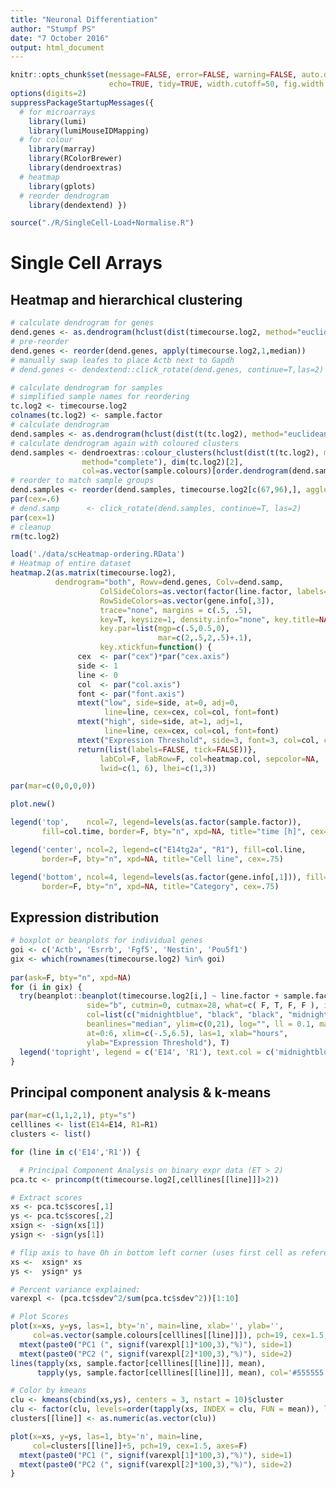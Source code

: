 ```yaml
---
title: "Neuronal Differentiation"
author: "Stumpf PS"
date: "7 October 2016"
output: html_document
---
```


```r
knitr::opts_chunk$set(message=FALSE, error=FALSE, warning=FALSE, auto.dep=TRUE,
                      echo=TRUE, tidy=TRUE, width.cutoff=50, fig.width = 4, fig.asp = 1)
options(digits=2)
suppressPackageStartupMessages({
  # for microarrays
    library(lumi)
    library(lumiMouseIDMapping)
  # for colour
    library(marray)
    library(RColorBrewer)
    library(dendroextras)
  # heatmap
    library(gplots)
  # reorder dendrogram
    library(dendextend) })
```

```r
source("./R/SingleCell-Load+Normalise.R")
```

# Single Cell Arrays

## Heatmap and hierarchical clustering

```r
# calculate dendrogram for genes
dend.genes <- as.dendrogram(hclust(dist(timecourse.log2, method="euclidean"), method="complete"))
# pre-reorder
dend.genes <- reorder(dend.genes, apply(timecourse.log2,1,median))
# manually swap leafes to place Actb next to Gapdh
# dend.genes <- dendextend::click_rotate(dend.genes, continue=T,las=2)

# calculate dendrogram for samples
# simplified sample names for reordering
tc.log2 <- timecourse.log2
colnames(tc.log2) <- sample.factor
# calculate dendrogram
dend.samples <- as.dendrogram(hclust(dist(t(tc.log2), method="euclidean"),method="complete"))
# calculate dendrogram again with coloured clusters
dend.samples <- dendroextras::colour_clusters(hclust(dist(t(tc.log2), method="euclidean"),
                method="complete"), dim(tc.log2)[2],
                col=as.vector(sample.colours)[order.dendrogram(dend.samples)])
# reorder to match sample groups
dend.samples <- reorder(dend.samples, timecourse.log2[c(67,96),], agglo.FUN=sum, node.par)
par(cex=.6)
# dend.samp 	 <- click_rotate(dend.samples, continue=T, las=2)
par(cex=1)
# cleanup
rm(tc.log2)
```

```r
load('./data/scHeatmap-ordering.RData')
# Heatmap of entire dataset
heatmap.2(as.matrix(timecourse.log2),
          dendrogram="both", Rowv=dend.genes, Colv=dend.samp,
					ColSideColors=as.vector(factor(line.factor, labels=col.line)),
					RowSideColors=as.vector(gene.info[,3]),
					trace="none", margins = c(.5, .5),
					key=T, keysize=1, density.info="none", key.title=NA, key.xlab=NA,
					key.par=list(mgp=c(.5,0.5,0),
								 mar=c(2,.5,2,.5)+.1),
					key.xtickfun=function() {
               cex  <- par("cex")*par("cex.axis")
               side <- 1
               line <- 0
               col  <- par("col.axis")
               font <- par("font.axis")
               mtext("low", side=side, at=0, adj=0,
                     line=line, cex=cex, col=col, font=font)
               mtext("high", side=side, at=1, adj=1,
                     line=line, cex=cex, col=col, font=font)
               mtext("Expression Threshold", side=3, font=3, col=col, cex=.45)      
               return(list(labels=FALSE, tick=FALSE))},
					labCol=F, labRow=F, col=heatmap.col, sepcolor=NA,
					lwid=c(1, 6), lhei=c(1,3))
```

```r
par(mar=c(0,0,0,0))

plot.new()					

legend('top',    ncol=7, legend=levels(as.factor(sample.factor)),
       fill=col.time, border=F, bty="n", xpd=NA, title="time [h]", cex=.75)

legend('center', ncol=2, legend=c("E14tg2a", "R1"), fill=col.line,
       border=F, bty="n", xpd=NA, title="Cell line", cex=.75)

legend('bottom', ncol=4, legend=levels(as.factor(gene.info[,1])), fill=levels(gene.info[,3]),
       border=F, bty="n", xpd=NA, title="Category", cex=.75)
```

## Expression distribution

```r
# boxplot or beanplots for individual genes
goi <- c('Actb', 'Esrrb', 'Fgf5', 'Nestin', 'Pou5f1')
gix <- which(rownames(timecourse.log2) %in% goi)
  
par(ask=F, bty="n", xpd=NA)
for (i in gix) {
  try(beanplot::beanplot(timecourse.log2[i,] ~ line.factor + sample.factor,
				 side="b", cutmin=0, cutmax=28, what=c( F, T, F, F ), innerborder=NA, border=NA,
				 col=list(c("midnightblue", "black", "black", "midnightblue"), c("darkmagenta", "black", "black", "darkmagenta")),
				 beanlines="median", ylim=c(0,21), log="", ll = 0.1, main=rownames(timecourse.log2)[i], bw=1.5,
				 at=0:6, xlim=c(-.5,6.5), las=1, xlab="hours",
				 ylab="Expression Threshold"), T)
  legend('topright', legend = c('E14', 'R1'), text.col = c('midnightblue','darkmagenta'), bty = 'n', ncol = 1)
}

```

## Principal component analysis & k-means

```r
par(mar=c(1,1,2,1), pty="s")
celllines <- list(E14=E14, R1=R1)
clusters <- list()

for (line in c('E14','R1')) {

  # Principal Component Analysis on binary expr data (ET > 2)
pca.tc <- princomp(t(timecourse.log2[,celllines[[line]]]>2))

# Extract scores
xs <- pca.tc$scores[,1]
ys <- pca.tc$scores[,2]
xsign <- -sign(xs[1])
ysign <- -sign(ys[1])

# flip axis to have 0h in bottom left corner (uses first cell as reference)
xs <-  xsign* xs
ys <-  ysign* ys

# Percent variance explained:
varexpl <- (pca.tc$sdev^2/sum(pca.tc$sdev^2))[1:10]

# Plot Scores
plot(x=xs, y=ys, las=1, bty='n', main=line, xlab='', ylab='',
     col=as.vector(sample.colours[celllines[[line]]]), pch=19, cex=1.5, axes=F)
  mtext(paste0("PC1 (", signif(varexpl[1]*100,3),"%)"), side=1)
  mtext(paste0("PC2 (", signif(varexpl[2]*100,3),"%)"), side=2)
lines(tapply(xs, sample.factor[celllines[[line]]], mean), 
      tapply(ys, sample.factor[celllines[[line]]], mean), col='#555555', lwd=4)

# Color by kmeans
clu <- kmeans(cbind(xs,ys), centers = 3, nstart = 10)$cluster
clu <- factor(clu, levels=order(tapply(xs, INDEX = clu, FUN = mean)), labels=1:3)
clusters[[line]] <- as.numeric(as.vector(clu))

plot(x=xs, y=ys, las=1, bty='n', main=line,
     col=clusters[[line]]+5, pch=19, cex=1.5, axes=F)
  mtext(paste0("PC1 (", signif(varexpl[1]*100,3),"%)"), side=1)
  mtext(paste0("PC2 (", signif(varexpl[2]*100,3),"%)"), side=2)
}
```





